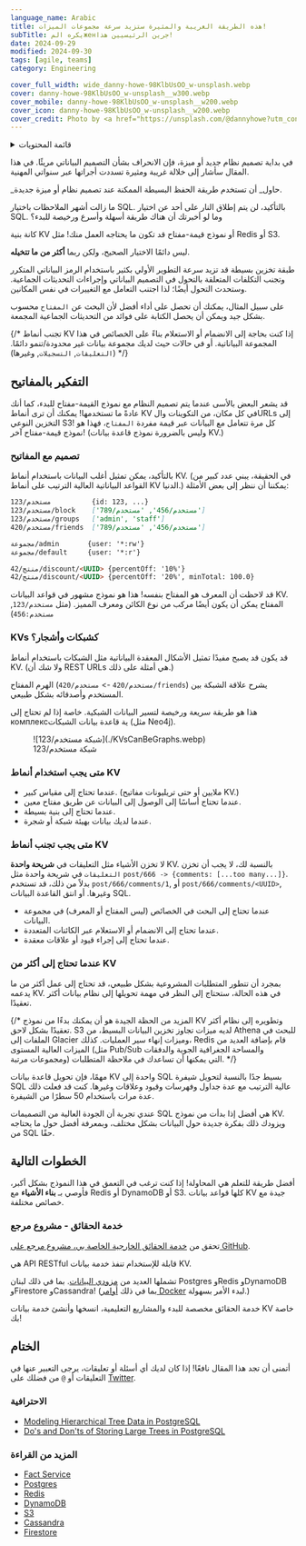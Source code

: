 ```yaml
---
language_name: Arabic
title: هذه الطريقة الغريبة والمثيرة ستزيد سرعة مجموعات الميزات!
subTitle: يكره المженجرين الرئيسيين هذا!
date: 2024-09-29
modified: 2024-09-30
tags: [agile, teams]
category: Engineering

cover_full_width: wide_danny-howe-98KlbUsOO_w-unsplash.webp
cover: danny-howe-98KlbUsOO_w-unsplash__w300.webp
cover_mobile: danny-howe-98KlbUsOO_w-unsplash__w200.webp
cover_icon: danny-howe-98KlbUsOO_w-unsplash__w200.webp
cover_credit: Photo by <a href="https://unsplash.com/@dannyhowe?utm_content=creditCopyText&utm_medium=referral&utm_source=unsplash">Danny Howe</a> on <a href="https://unsplash.com/photos/red-and-white-neon-light-signage-98KlbUsOO_w?utm_content=creditCopyText&utm_medium=referral&utm_source=unsplash">Unsplash</a>
---
```


<details>
<summary>قائمة المحتويات</summary>

- [التفكير بالمفاتيح](#التفكير-بالمفاتيح)
  - [تصميم مع المفاتيح](#تصميم-مع-المفاتيح)
  - [KVs كشبكات وأشجار؟](#kvs-كشبكات-وأشجار)
  - [متى يجب استخدام أنماط KV](#متى-يجب-استخدام-أنماط-kv)
  - [متى يجب تجنب أنماط KV](#متى-يجب-تجنب-أنماط-kv)
  - [عندما تحتاج إلى أكثر من KV](#عندما-تحتاج-إلى-أكثر-من-kv)
- [الخطوات التالية](#الخطوات-التالية)
  - [خدمة الحقائق - مشروع مرجع](#خدمة-الحقائق---مشروع-مرجع)
- [الختام](#الختام)
  - [المزيد من القراءة](#المزيد-من-القراءة)

</details>

في بداية تصميم نظام جديد أو ميزة، فإن الانحراف بشأن التصميم البياناتي مريئًا. في هذا المقال سأشار إلى خلالة غريبة ومثيرة تسددت أجراتها عبر سنواتي المهنية.

<section class="breakout">
_حاول_ أن تستخدم طريقة الحفظ البسيطة الممكنة عند تصميم نظام أو ميزة جديدة.
</section>

ما زالت أشهر الملاحظات باختيار SQL. بالتأكيد، لن يتم إطلاق النار على أحد عن اختيار SQL. وما لو أخبرتك أن هناك طريقة أسهلة وأسرع ورخيصة للبدء؟

كانة بنية KV أو نموذج قيمة-مفتاح قد تكون ما يحتاجه العمل منك! مثل Redis أو S3.

ليس دائمًا الاختيار الصحيح، ولكن ربما **أكثر من ما تتخيله**.

طبقة تخزين بسيطة قد تزيد سرعة التطوير الأولي بكثير باستخدام الرمز البياناتي المتكرر وتجنب التكلفات المتعلقة بالتحول في التصميم البياناتي وإجراءات التحديثات الجماعية. وستحدث التحول أيضًا؛ لذا اجتنب التعامل مع التغييرات في نفس المكانين.

على سبيل المثال، يمكنك أن تحصل على أداء أفضل لأن البحث عن `المفتاح` محسوب بشكل جيد ويمكن أن يحصل الكتابة على فوائد من التحديثات الجماعية المجمعة.

{/* تجنب أنماط KV إذا كنت بحاجة إلى الانضمام أو الاستعلام بناءً على الخصائص في هذا المجموعة البياناتية. أو في حالات حيث لديك مجموعة بيانات غير محدودة/تنمو دائمًا. (`التعليقات`, `التسجيلات`, وغيرها) */}

## التفكير بالمفاتيح

قد يشعر البعض بالأسى عندما يتم تصميم النظام مع نموذج القيمة-مفتاح للبدء، كما أنك عادةً ما تستخدمها! يمكنك أن ترى أنماط KV في كل مكان، من التكوينات والURLs إلى التخزين النوعي S3! كل مرة تتعامل مع البيانات عبر قيمة مفردة `المفتاح`، فهذا هو نموذج قيمة-مفتاح آخر! (وليس بالضرورة نموذج قاعدة بيانات KV.)

### تصميم مع المفاتيح

بالتأكيد، يمكن تمثيل أغلب البيانات باستخدام أنماط KV. (في الحقيقة، يبني عدد كبير من القواعد البياناتية العالية الترتيب على أنماط KV الدنيا.) يمكننا أن ننظر إلى بعض الأمثلة:

```markdown
مستخدم/123          {id: 123, ...}
مستخدم/123/block    ['مستخدم/456', 'مستخدم/789']
مستخدم/123/groups   ['admin', 'staff']
مستخدم/420/friends  ['مستخدم/456', 'مستخدم/789']

مجموعة/admin       {user: '*:rw'}
مجموعة/default     {user: '*:r'}

منتج/42/discount/<UUID>	{percentOff: '10%'}
منتج/42/discount/<UUID>	{percentOff: '20%', minTotal: 100.0}
```

قد لاحظت أن المعرف هو المفتاح بنفسه! هذا هو نموذج مشهور في قواعد البيانات KV. المفتاح يمكن أن يكون أيضًا مركب من نوع الكائن ومعرف المميز. (مثل `مستخدم/123`, `مستخدم:456`)

### KVs كشبكات وأشجار؟

قد يكون قد يصبح مفيدًا تمثيل الأشكال المعقدة البياناتية مثل الشبكات باستخدام أنماط KV. (ولا شك أن REST URLs هي أمثلة على ذلك.)

الهرم المفتاح (`مستخدم/420` -> `مستخدم/420/friends`) يشرح علاقة الشبكة بين المستخدم وأصدقائه بشكل طبيعي.

هذا هو طريقة سريعة ورخيصة لتسير البيانات الشبكية. خاصة إذا لم تحتاج إلى  комплексية قاعدة بيانات الشبكات (مثل Neo4j).

<figure>
![شبكة مستخدم/123](./KVsCanBeGraphs.webp)
<figcaption>شبكة مستخدم/123</figcaption>
</figure>

### متى يجب استخدام أنماط KV

- عندما تحتاج إلى مقياس كبير. (ملايين أو حتى تريليونات مفاتيح KV.)
- عندما تحتاج أساسًا إلى الوصول إلى البيانات عن طريق مفتاح معين.
- عندما تحتاج إلى بنية بسيطة.
- عندما لديك بيانات بهيئة شبكة أو شجرة.

### متى يجب تجنب أنماط KV

لا تخزن الأشياء مثل التعليقات في **شريحة واحدة** KV. بالنسبة لك، لا يجب أن تخزن `التعليقات` في شريحة واحدة مثل `post/666 -> {comments: [...too many...]}`. بدلاً من ذلك، قد تستخدم `post/666/comments/1`, أو `post/666/comments/<UUID>`, وغيرها. أو انتق القاعدة البيانات SQL.

- عندما تحتاج إلى البحث في الخصائص (ليس المفتاح أو المعرف) في مجموعة البيانات.
- عندما تحتاج إلى الانضمام أو الاستعلام عبر الكائنات المتعددة.
- عندما تحتاج إلى إجراء قيود أو علاقات معقدة.

### عندما تحتاج إلى أكثر من KV

بمجرد أن تتطور المتطلبات المشروعية بشكل طبيعي، قد تحتاج إلى عمل أكثر من ما يدعمه KV. في هذه الحالة، ستحتاج إلى النظر في مهمة تحويلها إلى نظام بيانات أكثر تعقيدًا.

{/* المزيد من الحظة الجيدة هو أن يمكنك بدءًا من نموذج KV وتطويره إلى نظام أكثر تعقيدًا بشكل لاحق. S3 لديه ميزات تجاوز تخزين البيانات البسيط، من Athena للبحث في الملفات إلى Glacier وميزات إنهاء سير العمليات. كذلك، Redis قام بإضافة العديد من الميزات العالية المستوى (مثل Pub/Sub والمساحة الجغرافية الجوية والدفقات ومجموعات مرتبة) التي يمكنها أن تساعدك في ملاحظة المتطلبات. */}

مهمًا، فإن تحويل قاعدة بيانات KV واحدة إلى SQL بسيط جدًا بالنسبة لتحويل شيفرة SQL عالية الترتيب مع عدة جداول وفهرسات وقيود وعلاقات وغيرها. كنت قد فعلت ذلك عدة مرات باستخدام 50 سطرًا من الشيفرة.

عندي تجربة أن الجودة العالية من التصميمات SQL هي أفضل إذا بدأت من نموذج KV. ويزودك ذلك بفكرة جديدة حول البيانات بشكل مختلف، وبمعرفة أفضل حول ما يحتاجه من SQL حقًا.

## الخطوات التالية

أفضل طريقة للتعلم هي المحاولة! إذا كنت ترغب في التعمق في هذا النموذج بشكل أكبر، فأوصي بـ **بناء الأشياء** مع Redis أو DynamoDB أو S3.
كلها قواعد بيانات KV جيدة مع خصائص مختلفة.

### خدمة الحقائق - مشروع مرجع

تحقق من [خدمة الحقائق الخارجية الخاصة بي، مشروع مرجع على GitHub](https://github.com/justsml/fact-service).

هي API RESTful قابلة للإستخدام تنفذ خدمة بيانات KV.

تشملها العديد من [مزودي البيانات](https://github.com/justsml/fact-service/tree/main/lib/providers).
بما في ذلك لبنان Postgres وRedis وDynamoDB وFirestore وCassandra! (بما في ذلك [أوامر Docker](https://github.com/justsml/fact-service/tree/main/lib/providers) لبدء الأمر بسهولة.)

خدمة الحقائق مخصصة للبدء والمشاريع التعليمية، انسخها وأنشئ خدمة بيانات KV خاصة بك!

## الختام

أتمنى أن تجد هذا المقال نافعًا! إذا كان لديك أي أسئلة أو تعليقات، يرجى التعبير عنها في التعليقات أو `@` من فضلك على [Twitter](https://twitter.com/justsml).

### الاحترافية

- [Modeling Hierarchical Tree Data in PostgreSQL](https://leonardqmarcq.com/posts/modeling-hierarchical-tree-data)
- [Do's and Don'ts of Storing Large Trees in PostgreSQL](https://leonardqmarcq.com/posts/dos-and-donts-of-modeling-hierarchical-trees-in-postgres)

### المزيد من القراءة

- [Fact Service](https://github.com/justsml/fact-service)
- [Postgres](https://www.postgresql.org/)
- [Redis](https://redis.io/)
- [DynamoDB](https://aws.amazon.com/dynamodb/)
- [S3](https://aws.amazon.com/s3/)
- [Cassandra](https://cassandra.apache.org/)
- [Firestore](https://firebase.google.com/docs/firestore)
